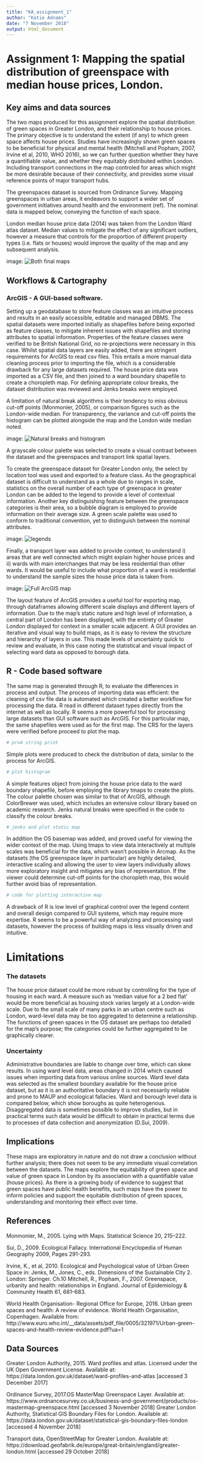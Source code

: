```yaml
---
title: "KA_assignment_1"
author: "Katie Adnams"
date: "7 November 2018"
output: html_document
---
```

# Assignment 1: Mapping the spatial distribution of greenspace with median house prices, London. 

## Key aims and data sources 
The two maps produced for this assignment explore the spatial distribution of green spaces in Greater London, and their relationship to house prices. The primary objective is to understand the extent (if any) to which green space affects house prices. Studies have increasingly shown green spaces to be beneficial for physical and mental health (Mitchell and Popham, 2007, Irvine et al, 2010, WHO 2016), so we can further question whether they have a quantifiable value, and whether they equitably distributed within London. Including transport connections in the map controled for areas which might be more desirable because of their connectivity, and provides some visual reference points of major transport hubs. 

The greenspaces dataset is sourced from Ordinance Survey. Mapping greenspaces in urban areas, it endeavors to support a wider set of government initiatives around health and the environment (ref). The nominal data is mapped below, conveying the function of each space.

London median house price data (2014) was taken from the London Ward atlas dataset. Median values to mitigate the effect of any significant outliers, however a measure that controls for the proportion of different property types (i.e. flats or houses) would improve the quality of the map and any subsequent analysis. 

image:
![Both final maps](map_arc_1.png)

## Workflows & Cartography 
### ArcGIS - A GUI-based software.
Setting up a geodatabase to store feature classes was an intuitive process and results in an easily accessible, editable and managed DBMS. The spatial datasets were imported initially as shapefiles before being exported as feature classes, to mitigate inherent issues with shapefiles and storing attributes to spatial information. Properties of the feature classes were verified to be British National Grid, no re-projections were necessary in this case. 
Whilst spatial data layers are easily added, there are stringent requirements for ArcGIS to read csv files. This entails a more manual data cleaning process prior to importing the file, which is a considerable drawback for any large datasets required. 
The house price data was imported as a CSV file, and then joined to a ward boundary shapefile to create a choropleth map. For defining appropriate colour breaks, the dataset distribution was reviewed and Jenks breaks were employed.

A limitation of natural break algorithms is their tendency to miss obvious cut-off points (Monmonier, 2005), or comparison figures such as the London-wide median. For transparency, the variance and cut-off points the histogram can be plotted alongside the map and the London wide median noted. 

image:
![Natural breaks and histogram](map_arc_1.png)


A grayscale colour palette was selected to create a visual contrast between the dataset and the greenspaces and transport link spatial layers. 

To create the greenspace dataset for Greater London only, the select by location tool was used and exported to a feature class. As the geographical dataset is difficult to understand as a whole due to ranges in scale, statistics on the overall number of each type of greenspace in greater London can be added to the legend to provide a level of contextual information. Another key distinguishing feature between the greenspace categories is their area, so a bubble diagram is employed to provide information on their average size. A green scale palette was used to conform to traditional convention, yet to distinguish between the nominal attributes. 


image:
![legends](map_arc_1.png)

Finally, a transport layer was added to provide context, to understand i) areas that are well connected which might explain higher house prices and ii) wards with main interchanges that may be less residential than other wards. It would be useful to include what proportion of a ward is residential to understand the sample sizes the house price data is taken from.

image:
![Full ArcGIS map](map_arc_1.png)


The layout feature of ArcGIS provides a useful tool for exporting map, through dataframes allowing different scale displays and different layers of information. Due to the map’s static nature and high level of information, a central part of London has been displayed, with the entirety of Greater London displayed for context in a smaller scale adjacent. 
A GUI provides an iterative and visual way to build maps, as it is easy to review the structure and hierarchy of layers in use. This made levels of uncertainty quick to review and evaluate, in this case noting the statistical and visual impact of selecting ward data as opposed to borough data.

## R - Code based software 
The same map is generated through R, to evaluate the differences in process and output. The process of importing data was efficient: the cleaning of csv file data is automated which created a better workflow for processing the data. R read in different dataset types directly from the internet as well as locally. R seems a more powerful tool for processing large datasets than GUI software such as ArcGIS.  For this particular map, the same shapefiles were used as for the first map.
The CRS for the layers were verified before proceed to plot the map.
```r
# pro4 string print
```
Simple plots were produced to check the distribution of data, similar to the process for ArcGIS.
```r
# plot histogram
```
A simple features object from joining the house price data to the ward boundary shapefile, before employing the library tmaps to create the plots. The colour palette chosen was similar to that of ArcGIS, although ColorBrewer was used, which includes an extensive colour library based on academic research. Jenks natural breaks were specified in the code to classify the colour breaks. 
```r
# jenks and plot static map
```

In addition the OS basemap was added, and proved useful for viewing the wider context of the map. 
Using tmaps to view data interactively at multiple scales was beneficial for the data, which wasn’t possible in Arcmap. As the datasets (the OS greenspace layer in particular) are highly detailed, interactive scaling and allowing the user to view layers individually allows more exploratory insight and mitigates any bias of representation. If the viewer could determine cut-off points for the choropleth map, this would further avoid bias of representation. 

```r
# code for plotting interactive map
```

A drawback of R is low level of graphical control over the legend content and overall design compared to GUI systems, which may require more expertise. R seems to be a powerful way of analyzing and processing vast datasets, however the process of building maps is less visually driven and intuitive. 

# Limitations

### The datasets
The house price dataset could be more robust by controlling for the type of housing in each ward. A measure such as ‘median value for a 2 bed flat’ would be more beneficial as housing stock varies largely at a London-wide scale. 
Due to the small scale of many parks in an urban centre such as London, ward-level data may be too aggregated to determine a relationship.
The functions of green spaces in the OS dataset are perhaps too detailed for the map’s purpose; the categories could be further aggregated to be graphically clearer. 

### Uncertainty 
Administrative boundaries are liable to change over time, which can skew results. In using ward level data, areas changed in 2014 which caused issues when importing data from various online sources. 
Ward level data was selected as the smallest boundary available for the house price dataset, but as it is an authoritative boundary it is not necessarily reliable and prone to MAUP and ecological fallacies. 
Ward and borough level data is compared below, which show boroughs as quite heterogenous. Disaggregated data is sometimes possible to improve studies, but in practical terms such data would be difficult to obtain in practical terms due to processes of data collection and anonymization (D.Sui, 2009).

## Implications 
These maps are exploratory in nature and do not draw a conclusion without further analysis; there does not seem to be any immediate visual correlation between the datasets. The maps explore the equitability of green space and value of green space in London by its association with a quantifiable value (house prices). As there is a growing body of evidence to suggest that green spaces have public health benefits, such maps have the power to inform policies and support the equitable distribution of green spaces, understanding and monitoring their effect over time.  

## References 
Monmonier, M., 2005. Lying with Maps. Statistical Science 20, 215–222.

Sui, D., 2009. Ecological Fallacy.  International Encyclopedia of Human Geography
2009, Pages 291-293.

Irvine, K., et al, 2010. Ecological and Psychological value of Urban Green Space in: Jenks, M., Jones, C., eds. Dimensions of the Sustainable City 2. London: Springer. Ch.10 
Mitchell, R., Popham, F., 2007. Greenspace, urbanity and health: relationships in England. Journal of Epidemiology & Community Health 61, 681–683.

World Health Organisation- Regional Office for Europe, 2016. Urban green spaces and health: A review of evidence. World Health Organisation, Copenhagen. Available from: http://www.euro.who.int/__data/assets/pdf_file/0005/321971/Urban-green-spaces-and-health-review-evidence.pdf?ua=1

## Data Sources 
Greater London Authority, 2015. Ward profiles and atlas. Licensed under the UK Open Government License. Available at: https://data.london.gov.uk/dataset/ward-profiles-and-atlas [accessed 3 December 2017]

Ordinance Survey, 2017.OS MasterMap Greenspace Layer. Available at: https://www.ordnancesurvey.co.uk/business-and-government/products/os-mastermap-greenspace.html [accessed 3 November 2018]
Greater London Authority, Statistical GIS Boundary Files for London. Available at:
https://data.london.gov.uk/dataset/statistical-gis-boundary-files-london [accessed 4 November 2018]

Transport data, OpenStreetMap for Greater London. Available at: https://download.geofabrik.de/europe/great-britain/england/greater-london.html [accessed 29 October 2018]


